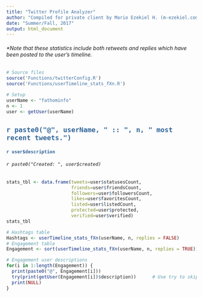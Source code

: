 ```yaml
---
title: "Twitter Profile Analyzer"
author: "Compiled for private client by Mario Ezekiel H. (m-ezekiel.com)"
date: "Summer/Fall, 2017"
output: html_document
---
```


###### *Note that these statistics include both retweets and replies which have been posted to the user's timeline.

```r
# Source files
source('Functions/twitterConfig.R')
source('Functions/userTimeline_stats_fXn.R')
```

```r
# Setup
userName <- "fathominfo"
n <- 1
user <- getUser(userName)
```


## <span style="color:#336699">`r paste0("@", userName, " :: ", n, " most recent tweets.")`</span>
#### <span style="color:#336699">`r user$description`</span>
###### `r paste0("Created: ", user$created)`


```r
stats_tbl <- data.frame(tweets=user$statusesCount, 
                        friends=user$friendsCount,
                        followers=user$followersCount,
                        likes=user$favoritesCount,
                        listed=user$listedCount,
                        protected=user$protected,
                        verified=user$verified)
stats_tbl
```


```r
# Hashtags table
Hashtags <- userTimeline_stats_fXn(userName, n, replies = FALSE)
# Engagement table
Engagement <- sort(userTimeline_stats_fXn(userName, n, replies = TRUE))

# Engagement user descriptions
for(i in 1:length(Engagement)) {
  print(paste0("@", Engagement[i]))
  try(print(getUser(Engagement[i])$description))      # Use try to skip errors
  print(NULL)
}
```


